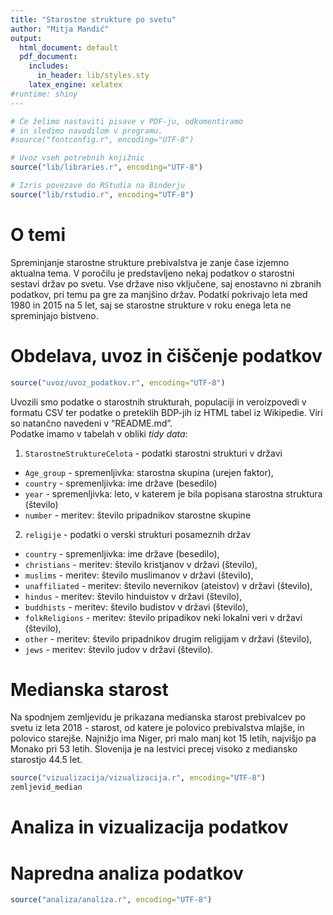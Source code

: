 ```yaml
---
title: "Starostne strukture po svetu"
author: "Mitja Mandić"
output:
  html_document: default
  pdf_document:
    includes:
      in_header: lib/styles.sty
    latex_engine: xelatex
#runtime: shiny
---
```


```r
# Če želimo nastaviti pisave v PDF-ju, odkomentiramo
# in sledimo navodilom v programu.
#source("fontconfig.r", encoding="UTF-8")

# Uvoz vseh potrebnih knjižnic
source("lib/libraries.r", encoding="UTF-8")
```

```r
# Izris povezave do RStudia na Binderju
source("lib/rstudio.r", encoding="UTF-8")
```

# O temi

Spreminjanje starostne strukture prebivalstva je zanje čase izjemno aktualna tema. V poročilu je predstavljeno nekaj podatkov o starostni sestavi držav po svetu. Vse države niso vključene, saj enostavno ni zbranih podatkov, pri temu pa gre za manjšino držav. Podatki pokrivajo leta med 1980 in 2015 na 5 let, saj se starostne strukture v roku enega leta ne spreminjajo bistveno.

# Obdelava, uvoz in čiščenje podatkov

```r
source("uvoz/uvoz_podatkov.r", encoding="UTF-8")
```

Uvozili smo podatke o starostnih strukturah, populaciji in veroizpovedi v formatu CSV ter podatke o preteklih BDP-jih iz HTML tabel iz Wikipedie. Viri so natančno navedeni v "README.md".  
Podatke imamo v tabelah v obliki *tidy data*:


1. `StarostneStruktureCelota` - podatki starostni strukturi v državi
  - `Age_group` - spremenljivka: starostna skupina (urejen faktor),
  - `country` - spremenljivka: ime države (besedilo)
  - `year` - spremenljivka: leto, v katerem je bila popisana starostna struktura (število)
  - `number` - meritev: število pripadnikov starostne skupine

2. `religije` - podatki o verski strukturi posameznih držav
  - `country` - spremenljivka: ime države (besedilo),
  - `christians` - meritev: število kristjanov v državi (število),
  - `muslims` - meritev: število muslimanov v državi (število),
  - `unaffiliated` - meritev: število nevernikov (ateistov) v državi (število),
  - `hindus` - meritev: število hinduistov v državi (število),
  - `buddhists` - meritev: število budistov v državi (število),
  - `folkReligions` - meritev: število pripadikov neki lokalni veri v državi (število),
  - `other` - meritev: število pripadnikov drugim religijam v državi (število),
  - `jews` - meritev: število judov v državi (število).


# Medianska starost

Na spodnjem zemljevidu je prikazana medianska starost prebivalcev po svetu iz leta 2018 - starost, od katere je polovico prebivalstva mlajše, in polovico starejše. Najnižjo ima Niger, pri malo manj kot 15 letih, najvišjo pa Monako pri 53 letih. Slovenija je na lestvici precej visoko z mediansko starostjo 44.5 let. 
```r
source("vizualizacija/vizualizacija.r", encoding="UTF-8")
zemljevid_median
```





# Analiza in vizualizacija podatkov




# Napredna analiza podatkov

```r
source("analiza/analiza.r", encoding="UTF-8")

```
